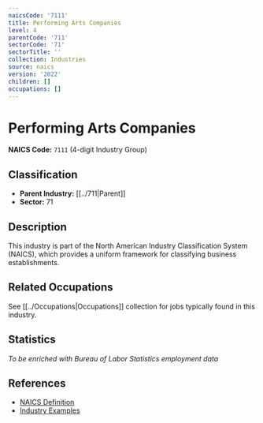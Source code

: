 ```yaml
---
naicsCode: '7111'
title: Performing Arts Companies
level: 4
parentCode: '711'
sectorCode: '71'
sectorTitle: ''
collection: Industries
source: naics
version: '2022'
children: []
occupations: []
---
```

# Performing Arts Companies

**NAICS Code:** `7111` (4-digit Industry Group)

## Classification

- **Parent Industry:** [[../711|Parent]]
- **Sector:** 71

## Description

This industry is part of the North American Industry Classification System (NAICS), which provides a uniform framework for classifying business establishments.

## Related Occupations

See [[../Occupations|Occupations]] collection for jobs typically found in this industry.

## Statistics

*To be enriched with Bureau of Labor Statistics employment data*

## References

- [NAICS Definition](https://www.census.gov/naics/)
- [Industry Examples](https://www.census.gov/naics/2022NAICS/)
